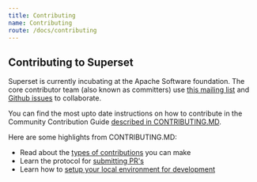 ```yaml
---
title: Contributing
name: Contributing
route: /docs/contributing
---
```


Contributing to Superset
-------------

Superset is currently incubating at the Apache Software foundation. The core contributor team (also known as committers) use [this mailing list](https://lists.apache.org/list.html?dev@superset.apache.org) and [Github issues](https://github.com/apache/incubator-superset/issues) to collaborate.

You can find the most upto date instructions on how to contribute in the Community Contribution Guide
[described in CONTRIBUTING.MD](https://github.com/apache/incubator-superset/blob/master/CONTRIBUTING.md).

Here are some highlights from CONTRIBUTING.MD:

- Read about the [types of contributions](https://github.com/apache/incubator-superset/blob/master/CONTRIBUTING.md#types-of-contributions) you can make
- Learn the protocol for [submitting PR's](https://github.com/apache/incubator-superset/blob/master/CONTRIBUTING.md#protocol)
- Learn how to [setup your local environment for development](https://github.com/apache/incubator-superset/blob/master/CONTRIBUTING.md#setup-local-environment-for-development)